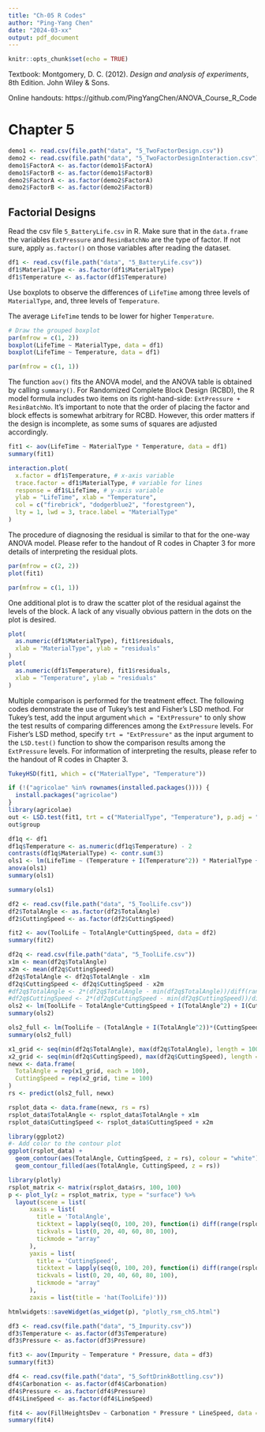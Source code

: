```yaml
---
title: "Ch-05 R Codes"
author: "Ping-Yang Chen"
date: "2024-03-xx"
output: pdf_document
---
```


```r
knitr::opts_chunk$set(echo = TRUE)
```

Textbook: Montgomery, D. C. (2012). *Design and analysis of experiments*, 8th Edition. John Wiley & Sons.

Online handouts: https://github.com/PingYangChen/ANOVA_Course_R_Code

# Chapter 5


```r
demo1 <- read.csv(file.path("data", "5_TwoFactorDesign.csv"))
demo2 <- read.csv(file.path("data", "5_TwoFactorDesignInteraction.csv"))
demo1$FactorA <- as.factor(demo1$FactorA)
demo1$FactorB <- as.factor(demo1$FactorB)
demo2$FactorA <- as.factor(demo2$FactorA)
demo2$FactorB <- as.factor(demo2$FactorB)
```

## Factorial Designs




Read the csv file `5_BatteryLife.csv` in R. Make sure that in the `data.frame` the variables `ExtPressure` and `ResinBatchNo` are the type of factor. If not sure, apply `as.factor()` on those variables after reading the dataset.

```r
df1 <- read.csv(file.path("data", "5_BatteryLife.csv"))
df1$MaterialType <- as.factor(df1$MaterialType)
df1$Temperature <- as.factor(df1$Temperature)
```


Use boxplots to observe the differences of `LifeTime` among three levels of `MaterialType`, and, three levels of `Temperature`. 

The average `LifeTime` tends to be lower for higher `Temperature`. 


```r
# Draw the grouped boxplot
par(mfrow = c(1, 2))
boxplot(LifeTime ~ MaterialType, data = df1)
boxplot(LifeTime ~ Temperature, data = df1)
```
```r
par(mfrow = c(1, 1))
```


The function `aov()` fits the ANOVA model, and the ANOVA table is obtained by calling `summary()`. For Randomized Complete Block Design (RCBD), the R model formula includes two items on its right-hand-side: `ExtPressure + ResinBatchNo`. It's important to note that the order of placing the factor and block effects is somewhat arbitrary for RCBD. However, this order matters if the design is incomplete, as some sums of squares are adjusted accordingly.
```r
fit1 <- aov(LifeTime ~ MaterialType * Temperature, data = df1)
summary(fit1)
```


```r
interaction.plot(
  x.factor = df1$Temperature, # x-axis variable
  trace.factor = df1$MaterialType, # variable for lines
  response = df1$LifeTime, # y-axis variable
  ylab = "LifeTime", xlab = "Temperature", 
  col = c("firebrick", "dodgerblue2", "forestgreen"),
  lty = 1, lwd = 3, trace.label = "MaterialType"
)
```



The procedure of diagnosing the residual is similar to that for the one-way ANOVA model. Please refer to the handout of R codes in Chapter 3 for more details of interpreting the residual plots.
```r
par(mfrow = c(2, 2))
plot(fit1)
```
```r
par(mfrow = c(1, 1))
```





One additional plot is to draw the scatter plot of the residual against the levels of the block. A lack of any visually obvious pattern in the dots on the plot is desired.
```r
plot(
  as.numeric(df1$MaterialType), fit1$residuals,
  xlab = "MaterialType", ylab = "residuals"
)
plot(
  as.numeric(df1$Temperature), fit1$residuals,
  xlab = "Temperature", ylab = "residuals"
)
```
Multiple comparison is performed for the treatment effect. The following codes demonstrate the use of Tukey’s test and Fisher's LSD method. For Tukey’s test, add the input argument `which = "ExtPressure"` to only show the test results of comparing differences among the `ExtPressure` levels. For Fisher's LSD method, specify `trt = "ExtPressure"` as the input argument to the `LSD.test()` function to show the comparison results among the `ExtPressure` levels. For information of interpreting the results, please refer to the handout of R codes in Chapter 3.

```r
TukeyHSD(fit1, which = c("MaterialType", "Temperature"))
```

```r
if (!("agricolae" %in% rownames(installed.packages()))) {
  install.packages("agricolae")  
}
library(agricolae)
out <- LSD.test(fit1, trt = c("MaterialType", "Temperature"), p.adj = "bonferroni")
out$group
```


```r
df1q <- df1
df1q$Temperature <- as.numeric(df1q$Temperature) - 2
contrasts(df1q$MaterialType) <- contr.sum(3)
ols1 <- lm(LifeTime ~ (Temperature + I(Temperature^2)) * MaterialType + I(Temperature^3), data = df1q)
anova(ols1)
summary(ols1)
```

```r
summary(ols1)
```



```r
df2 <- read.csv(file.path("data", "5_ToolLife.csv"))
df2$TotalAngle <- as.factor(df2$TotalAngle)
df2$CuttingSpeed <- as.factor(df2$CuttingSpeed)
```

```r
fit2 <- aov(ToolLife ~ TotalAngle*CuttingSpeed, data = df2)
summary(fit2)
```



```r
df2q <- read.csv(file.path("data", "5_ToolLife.csv"))
x1m <- mean(df2q$TotalAngle)
x2m <- mean(df2q$CuttingSpeed)
df2q$TotalAngle <- df2q$TotalAngle - x1m
df2q$CuttingSpeed <- df2q$CuttingSpeed - x2m 
#df2q$TotalAngle <- 2*(df2q$TotalAngle - min(df2q$TotalAngle))/diff(range(df2q$TotalAngle)) - 1
#df2q$CuttingSpeed <- 2*(df2q$CuttingSpeed - min(df2q$CuttingSpeed))/diff(range(df2q$CuttingSpeed)) - 1
ols2 <- lm(ToolLife ~ TotalAngle*CuttingSpeed + I(TotalAngle^2) + I(CuttingSpeed^2), data = df2q)
summary(ols2)
```

```r
ols2_full <- lm(ToolLife ~ (TotalAngle + I(TotalAngle^2))*(CuttingSpeed + I(CuttingSpeed^2)), data = df2q)
summary(ols2_full)
```

```r
x1_grid <- seq(min(df2q$TotalAngle), max(df2q$TotalAngle), length = 100)
x2_grid <- seq(min(df2q$CuttingSpeed), max(df2q$CuttingSpeed), length = 100)
newx <- data.frame(
  TotalAngle = rep(x1_grid, each = 100),
  CuttingSpeed = rep(x2_grid, time = 100)
)
rs <- predict(ols2_full, newx)

rsplot_data <- data.frame(newx, rs = rs)
rsplot_data$TotalAngle <- rsplot_data$TotalAngle + x1m
rsplot_data$CuttingSpeed <- rsplot_data$CuttingSpeed + x2m

library(ggplot2)
#- Add color to the contour plot
ggplot(rsplot_data) +
  geom_contour(aes(TotalAngle, CuttingSpeed, z = rs), colour = "white") +
  geom_contour_filled(aes(TotalAngle, CuttingSpeed, z = rs))  

```


```r
library(plotly)
rsplot_matrix <- matrix(rsplot_data$rs, 100, 100)
p <- plot_ly(z = rsplot_matrix, type = "surface") %>%
  layout(scene = list(
      xaxis = list(
        title = 'TotalAngle',
        ticktext = lapply(seq(0, 100, 20), function(i) diff(range(rsplot_data$TotalAngle))*i/100 + min(rsplot_data$TotalAngle)), 
        tickvals = list(0, 20, 40, 60, 80, 100),
        tickmode = "array"
      ),
      yaxis = list(
        title = 'CuttingSpeed',
        ticktext = lapply(seq(0, 100, 20), function(i) diff(range(rsplot_data$CuttingSpeed))*i/100 + min(rsplot_data$CuttingSpeed)), 
        tickvals = list(0, 20, 40, 60, 80, 100),
        tickmode = "array"        
      ),
      zaxis = list(title = 'hat(ToolLife)')))

htmlwidgets::saveWidget(as_widget(p), "plotly_rsm_ch5.html")

```




```r
df3 <- read.csv(file.path("data", "5_Impurity.csv"))
df3$Temperature <- as.factor(df3$Temperature)
df3$Pressure <- as.factor(df3$Pressure)
```

```r
fit3 <- aov(Impurity ~ Temperature * Pressure, data = df3)
summary(fit3)
```







```r
df4 <- read.csv(file.path("data", "5_SoftDrinkBottling.csv"))
df4$Carbonation <- as.factor(df4$Carbonation)
df4$Pressure <- as.factor(df4$Pressure)
df4$LineSpeed <- as.factor(df4$LineSpeed)
```



```r
fit4 <- aov(FillHeightsDev ~ Carbonation * Pressure * LineSpeed, data = df4)
summary(fit4)
```



 